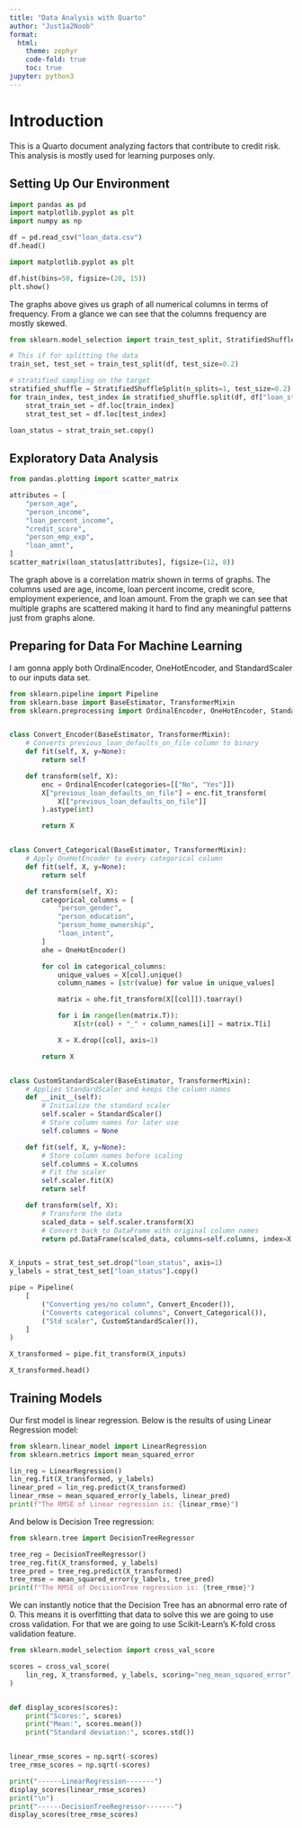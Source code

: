 ```yaml
---
title: "Data Analysis with Quarto"
author: "Just1a2Noob"
format:
  html:
    theme: zephyr
    code-fold: true
    toc: true
jupyter: python3
---
```


# Introduction

This is a Quarto document analyzing factors that contribute to credit risk. This analysis is mostly used for learning purposes only.

## Setting Up Our Environment

```python
import pandas as pd
import matplotlib.pyplot as plt
import numpy as np

df = pd.read_csv("loan_data.csv")
df.head()
```

```python
import matplotlib.pyplot as plt

df.hist(bins=50, figsize=(20, 15))
plt.show()
```

The graphs above gives us graph of all numerical columns in terms of frequency. From a glance we can see that the columns frequency are mostly skewed. 


```python
from sklearn.model_selection import train_test_split, StratifiedShuffleSplit

# This if for splitting the data
train_set, test_set = train_test_split(df, test_size=0.2)

# stratified sampling on the target
stratified_shuffle = StratifiedShuffleSplit(n_splits=1, test_size=0.2)
for train_index, test_index in stratified_shuffle.split(df, df["loan_status"]):
    strat_train_set = df.loc[train_index]
    strat_test_set = df.loc[test_index]

loan_status = strat_train_set.copy()
```

## Exploratory Data Analysis 

```python
from pandas.plotting import scatter_matrix

attributes = [
    "person_age",
    "person_income",
    "loan_percent_income",
    "credit_score",
    "person_emp_exp",
    "loan_amnt",
]
scatter_matrix(loan_status[attributes], figsize=(12, 8))
```

The graph above is a correlation matrix shown in terms of graphs. The columns used are age, income, loan percent income, credit score, employment experience, and loan amount. From the graph we can see that multiple graphs are scattered making it hard to find any meaningful patterns just from graphs alone.


## Preparing for Data For Machine Learning 
I am gonna apply both OrdinalEncoder, OneHotEncoder, and StandardScaler to our inputs data set.

```python
from sklearn.pipeline import Pipeline
from sklearn.base import BaseEstimator, TransformerMixin
from sklearn.preprocessing import OrdinalEncoder, OneHotEncoder, StandardScaler


class Convert_Encoder(BaseEstimator, TransformerMixin):
    # Converts previous_loan_defaults_on_file column to binary
    def fit(self, X, y=None):
        return self

    def transform(self, X):
        enc = OrdinalEncoder(categories=[["No", "Yes"]])
        X["previous_loan_defaults_on_file"] = enc.fit_transform(
            X[["previous_loan_defaults_on_file"]]
        ).astype(int)

        return X


class Convert_Categorical(BaseEstimator, TransformerMixin):
    # Apply OneHotEncoder to every categorical column
    def fit(self, X, y=None):
        return self

    def transform(self, X):
        categorical_columns = [
            "person_gender",
            "person_education",
            "person_home_ownership",
            "loan_intent",
        ]
        ohe = OneHotEncoder()

        for col in categorical_columns:
            unique_values = X[col].unique()
            column_names = [str(value) for value in unique_values]

            matrix = ohe.fit_transform(X[[col]]).toarray()

            for i in range(len(matrix.T)):
                X[str(col) + "_" + column_names[i]] = matrix.T[i]

            X = X.drop([col], axis=1)

        return X


class CustomStandardScaler(BaseEstimator, TransformerMixin):
    # Applies StandardScaler and keeps the column names
    def __init__(self):
        # Initialize the standard scaler
        self.scaler = StandardScaler()
        # Store column names for later use
        self.columns = None

    def fit(self, X, y=None):
        # Store column names before scaling
        self.columns = X.columns
        # Fit the scaler
        self.scaler.fit(X)
        return self

    def transform(self, X):
        # Transform the data
        scaled_data = self.scaler.transform(X)
        # Convert back to DataFrame with original column names
        return pd.DataFrame(scaled_data, columns=self.columns, index=X.index)


X_inputs = strat_test_set.drop("loan_status", axis=1)
y_labels = strat_test_set["loan_status"].copy()

pipe = Pipeline(
    [
        ("Converting yes/no column", Convert_Encoder()),
        ("Converts categorical columns", Convert_Categorical()),
        ("Std scaler", CustomStandardScaler()),
    ]
)

X_transformed = pipe.fit_transform(X_inputs)

X_transformed.head()
```

## Training Models
Our first model is linear regression. Below is the results of using Linear Regression model:

```python
from sklearn.linear_model import LinearRegression
from sklearn.metrics import mean_squared_error

lin_reg = LinearRegression()
lin_reg.fit(X_transformed, y_labels)
linear_pred = lin_reg.predict(X_transformed)
linear_rmse = mean_squared_error(y_labels, linear_pred)
print(f"The RMSE of Linear regression is: {linear_rmse}")
```

And below is Decision Tree regression:
```python
from sklearn.tree import DecisionTreeRegressor

tree_reg = DecisionTreeRegressor()
tree_reg.fit(X_transformed, y_labels)
tree_pred = tree_reg.predict(X_transformed)
tree_rmse = mean_squared_error(y_labels, tree_pred)
print(f"The RMSE of DecisionTree regression is: {tree_rmse}")
```

We can instantly notice that the Decision Tree has an abnormal erro rate of 0. This means it is overfitting that data to solve this we are going to use cross validation. For that we are going to use Scikit-Learn's K-fold cross validation feature.

```python
from sklearn.model_selection import cross_val_score

scores = cross_val_score(
    lin_reg, X_transformed, y_labels, scoring="neg_mean_squared_error", cv=10
)


def display_scores(scores):
    print("Scores:", scores)
    print("Mean:", scores.mean())
    print("Standard deviation:", scores.std())


linear_rmse_scores = np.sqrt(-scores)
tree_rmse_scores = np.sqrt(-scores)

print("------LinearRegression-------")
display_scores(linear_rmse_scores)
print("\n")
print("------DecisionTreeRegressor-------")
display_scores(tree_rmse_scores)
```
